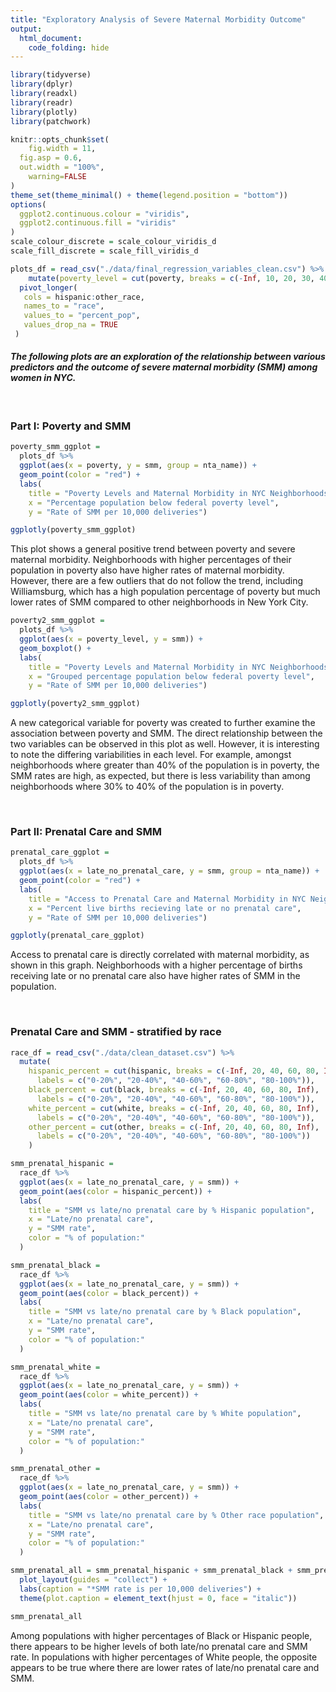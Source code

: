 ```yaml
---
title: "Exploratory Analysis of Severe Maternal Morbidity Outcome"
output: 
  html_document:
    code_folding: hide
---
```


```r
library(tidyverse)
library(dplyr)
library(readxl)
library(readr)
library(plotly)
library(patchwork)

knitr::opts_chunk$set(
	fig.width = 11, 
  fig.asp = 0.6,
  out.width = "100%", 
	warning=FALSE
)
theme_set(theme_minimal() + theme(legend.position = "bottom"))
options(
  ggplot2.continuous.colour = "viridis",
  ggplot2.continuous.fill = "viridis"
)
scale_colour_discrete = scale_colour_viridis_d
scale_fill_discrete = scale_fill_viridis_d
```

  
```r
plots_df = read_csv("./data/final_regression_variables_clean.csv") %>%
    mutate(poverty_level = cut(poverty, breaks = c(-Inf, 10, 20, 30, 40, Inf), labels = c("poverty_10","poverty_20", "poverty_30", "poverty_40", "poverty_40+"))) %>% 
  pivot_longer(
   cols = hispanic:other_race,
   names_to = "race",
   values_to = "percent_pop",
   values_drop_na = TRUE
 ) 
```

#### *The following plots are an exploration of the relationship between various predictors and the outcome of severe maternal morbidity (SMM) among women in NYC.*

<br>

### Part I: Poverty and SMM 

```r
poverty_smm_ggplot = 
  plots_df %>% 
  ggplot(aes(x = poverty, y = smm, group = nta_name)) +
  geom_point(color = "red") + 
  labs(
    title = "Poverty Levels and Maternal Morbidity in NYC Neighborhoods",
    x = "Percentage population below federal poverty level",
    y = "Rate of SMM per 10,000 deliveries")

ggplotly(poverty_smm_ggplot)
```

This plot shows a general positive trend between poverty and severe maternal morbidity. Neighborhoods with higher percentages of their population in poverty also have higher rates of maternal morbidity. However, there are a few outliers that do not follow the trend, including Williamsburg, which has a high population percentage of poverty but much lower rates of SMM compared to other neighborhoods in New York City. 

```r
poverty2_smm_ggplot = 
  plots_df %>% 
  ggplot(aes(x = poverty_level, y = smm)) + 
  geom_boxplot() + 
  labs(
    title = "Poverty Levels and Maternal Morbidity in NYC Neighborhoods",
    x = "Grouped percentage population below federal poverty level",
    y = "Rate of SMM per 10,000 deliveries")

ggplotly(poverty2_smm_ggplot)
```

A new categorical variable for poverty was created to further examine the association between poverty and SMM. The direct relationship between the two variables can be observed in this plot as well. However, it is interesting to note the differing variabilities in each level. For example, amongst neighborhoods where greater than 40% of the population is in poverty, the SMM rates are high, as expected, but there is less variability than among neighborhoods where 30% to 40% of the population is in poverty. 

<br> 

### Part II: Prenatal Care and SMM

```r
prenatal_care_ggplot = 
  plots_df %>% 
  ggplot(aes(x = late_no_prenatal_care, y = smm, group = nta_name)) + 
  geom_point(color = "red") + 
  labs(
    title = "Access to Prenatal Care and Maternal Morbidity in NYC Neighborhoods",
    x = "Percent live births recieving late or no prenatal care",
    y = "Rate of SMM per 10,000 deliveries")

ggplotly(prenatal_care_ggplot)
```

Access to prenatal care is directly correlated with maternal morbidity, as shown in this graph. Neighborhoods with a higher percentage of births receiving late or no prenatal care also have higher rates of SMM in the population. 

<br>

### Prenatal Care and SMM - stratified by race 

```r
race_df = read_csv("./data/clean_dataset.csv") %>% 
  mutate(
    hispanic_percent = cut(hispanic, breaks = c(-Inf, 20, 40, 60, 80, Inf), 
      labels = c("0-20%", "20-40%", "40-60%", "60-80%", "80-100%")),
    black_percent = cut(black, breaks = c(-Inf, 20, 40, 60, 80, Inf), 
      labels = c("0-20%", "20-40%", "40-60%", "60-80%", "80-100%")), 
    white_percent = cut(white, breaks = c(-Inf, 20, 40, 60, 80, Inf),
      labels = c("0-20%", "20-40%", "40-60%", "60-80%", "80-100%")),
    other_percent = cut(other, breaks = c(-Inf, 20, 40, 60, 80, Inf),
      labels = c("0-20%", "20-40%", "40-60%", "60-80%", "80-100%"))
    )
```


```r
smm_prenatal_hispanic = 
  race_df %>% 
  ggplot(aes(x = late_no_prenatal_care, y = smm)) +
  geom_point(aes(color = hispanic_percent)) +
  labs(
    title = "SMM vs late/no prenatal care by % Hispanic population",
    x = "Late/no prenatal care",
    y = "SMM rate",
    color = "% of population:" 
  )

smm_prenatal_black = 
  race_df %>% 
  ggplot(aes(x = late_no_prenatal_care, y = smm)) +
  geom_point(aes(color = black_percent)) +
  labs(
    title = "SMM vs late/no prenatal care by % Black population",
    x = "Late/no prenatal care",
    y = "SMM rate",
    color = "% of population:" 
  )

smm_prenatal_white = 
  race_df %>% 
  ggplot(aes(x = late_no_prenatal_care, y = smm)) +
  geom_point(aes(color = white_percent)) +
  labs(
    title = "SMM vs late/no prenatal care by % White population",
    x = "Late/no prenatal care",
    y = "SMM rate",
    color = "% of population:" 
  )

smm_prenatal_other = 
  race_df %>% 
  ggplot(aes(x = late_no_prenatal_care, y = smm)) +
  geom_point(aes(color = other_percent)) +
  labs(
    title = "SMM vs late/no prenatal care by % Other race population",
    x = "Late/no prenatal care",
    y = "SMM rate",
    color = "% of population:" 
  )

smm_prenatal_all = smm_prenatal_hispanic + smm_prenatal_black + smm_prenatal_white + smm_prenatal_other + 
  plot_layout(guides = "collect") +
  labs(caption = "*SMM rate is per 10,000 deliveries") +
  theme(plot.caption = element_text(hjust = 0, face = "italic"))

smm_prenatal_all
```

Among populations with higher percentages of Black or Hispanic people, there appears to be higher levels of both late/no prenatal care and SMM rate. In populations with higher percentages of White people, the opposite appears to be true where there are lower rates of late/no prenatal care and SMM. 
 